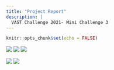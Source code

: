 ```yaml
---
title: "Project Report"
description: |
  VAST Challenge 2021- Mini Challenge 3
---
```

```r
knitr::opts_chunk$set(echo = FALSE)
```

![](image/ResearchPaper_1.jpg)
![](image/ResearchPaper_2.jpg)
![](image/ResearchPaper_3.jpg)

![](image/ResearchPaper_4.jpg)
![](image/ResearchPaper_5.jpg)
















